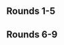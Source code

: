 {{tabs static
|name1=Overview
|link1=Paragon 2015
|name2=Singles Pools Wave 1
|link2=Paragon 2015/Singles Pools Wave 1
|name3=Singles Pools Wave 2
|link3=Paragon 2015/Singles Pools Wave 2
|name4=Singles Pools Wave 3
|link4=Paragon 2015/Singles Pools Wave 3
|name5=Singles Pools Wave 4
|link5=Paragon 2015/Singles Pools Wave 4
|name6=Singles Death Pool
|link6=Paragon 2015/Singles Death Pool
|name7=Singles Top 64 Winners
|link7=Paragon 2015/Singles Top 64 Winners
|name8=Singles Top 64 Losers
|link8=Paragon 2015/Singles Top 64 Losers
|name9=Doubles Winners
|link9=Paragon 2015/Doubles Winners
|name10=Doubles Losers
|link10=Paragon 2015/Doubles Losers
|This=8
}}
==Rounds 1-5==
{{96DELBracketSmwA
|tourneylink=Paragon 2015
|tourneyname=Paragon 2015
|l1placement=65-96
|l2placement=49-64
|l3placement=33-48
|l4placement=25-32
|l5placement=17-24


|l1m1p1=EikelmannRUS |l1m1p1flag=ru |l1m1p1score=2 |l1m1win=1
|l1m1p2=Fullmetal |l1m1p2flag=us |l1m1p2score=1

|l1m2p1=jBomb |l1m2p1flag= |l1m2p1score=W |l1m2win=1
|l1m2p2=Bye |l1m2p2flag= |l1m2p2score=-

|l1m3p1=BigWenz |l1m3p1flag= |l1m3p1score=W |l1m3win=1
|l1m3p2=Bye |l1m3p2flag= |l1m3p2score=-

|l1m4p1=RockCrock |l1m4p1flag=us |l1m4p1score=W |l1m4win=1
|l1m4p2=Bye |l1m4p2flag= |l1m4p2score=-

|l1m5p1=Rula |l1m5p1flag=us |l1m5p1score=W |l1m5win=1
|l1m5p2=Bye |l1m5p2flag= |l1m5p2score=-

|l1m6p1=Articanus |l1m6p1flag=us |l1m6p1score=W |l1m6win=1
|l1m6p2=Bye |l1m6p2flag= |l1m6p2score=-

|l1m7p1=Prof |l1m7p1flag= |l1m7p1score=W |l1m7win=1
|l1m7p2=Bye |l1m7p2flag= |l1m7p2score=-

|l1m8p1=Paz |l1m8p1flag= |l1m8p1score=W |l1m8win=1
|l1m8p2=Bye |l1m8p2flag= |l1m8p2score=-

|l1m9p1=Envy |l1m9p1flag=us |l1m9p1score=W |l1m9win=1
|l1m9p2=Bye |l1m9p2flag= |l1m9p2score=-

|l1m10p1=uuaa |l1m10p1flag=us |l1m10p1score=W |l1m10win=1
|l1m10p2=Bye |l1m10p2flag= |l1m10p2score=-

|l1m11p1=GimR |l1m11p1flag=us |l1m11p1score=W |l1m11win=1
|l1m11p2=Bye |l1m11p2flag= |l1m11p2score=-

|l1m12p1=KeepSpeedN |l1m12p1flag=us |l1m12p1score=W |l1m12win=1
|l1m12p2=Bye |l1m12p2flag= |l1m12p2score=-

|l1m13p1=Upke |l1m13p1flag= |l1m13p1score=W |l1m13win=1
|l1m13p2=Bye |l1m13p2flag= |l1m13p2score=-

|l1m14p1=mordicon |l1m14p1flag= |l1m14p1score=W |l1m14win=1
|l1m14p2=Bye |l1m14p2flag= |l1m14p2score=-

|l1m15p1=PB&J |l1m15p1flag=us |l1m15p1score=W |l1m15win=1
|l1m15p2=Bye |l1m15p2flag= |l1m15p2score=-

|l1m16p1=Pengie |l1m16p1flag= |l1m16p1score=W |l1m16win=1
|l1m16p2=Bye |l1m16p2flag= |l1m16p2score=-

|l1m17p1=Christian |l1m17p1flag=us |l1m17p1score=2 |l1m17win=1
|l1m17p2=owl |l1m17p2flag= |l1m17p2score=0

|l1m18p1=The Author |l1m18p1flag= |l1m18p1score=W |l1m18win=1
|l1m18p2=Bye |l1m18p2flag= |l1m18p2score=-

|l1m19p1=Mushroom Dynamite! |l1m19p1flag= |l1m19p1score=W |l1m19win=1
|l1m19p2=Bye |l1m19p2flag= |l1m19p2score=-

|l1m20p1=BlueJim |l1m20p1flag= |l1m20p1score=W |l1m20win=1
|l1m20p2=Bye |l1m20p2flag= |l1m20p2score=-

|l1m21p1=Sartron |l1m21p1flag= |l1m21p1score=W |l1m21win=1
|l1m21p2=Bye |l1m21p2flag= |l1m21p2score=-

|l1m22p1=Rice |l1m22p1flag= |l1m22p1score=W |l1m22win=1
|l1m22p2=Bye |l1m22p2flag= |l1m22p2score=-

|l1m23p1=Harriet |l1m23p1flag=us |l1m23p1score=W |l1m23win=1
|l1m23p2=Bye |l1m23p2flag= |l1m23p2score=-

|l1m24p1=JRad |l1m24p1flag= |l1m24p1score=W |l1m24win=1
|l1m24p2=Bye |l1m24p2flag= |l1m24p2score=-

|l1m25p1=Apollo |l1m25p1flag= |l1m25p1score=W |l1m25win=1
|l1m25p2=Bye |l1m25p2flag= |l1m25p2score=-

|l1m26p1=Elliot |l1m26p1flag= |l1m26p1score=W |l1m26win=1
|l1m26p2=Bye |l1m26p2flag= |l1m26p2score=-

|l1m27p1=Smilez |l1m27p1flag=us |l1m27p1score=W |l1m27win=1
|l1m27p2=Bye |l1m27p2flag= |l1m27p2score=-

|l1m28p1=FlyingPikachu |l1m28p1flag= |l1m28p1score=W |l1m28win=1
|l1m28p2=Bye |l1m28p2flag= |l1m28p2score=-

|l1m29p1=Moltov |l1m29p1flag= |l1m29p1score=W |l1m29win=1
|l1m29p2=Bye |l1m29p2flag= |l1m29p2score=-

|l1m30p1=Deez |l1m30p1flag= |l1m30p1score=W |l1m30win=1
|l1m30p2=Bye |l1m30p2flag= |l1m30p2score=-

|l1m31p1=Fearless |l1m31p1flag= |l1m31p1score=W |l1m31win=1
|l1m31p2=Bye |l1m31p2flag= |l1m31p2score=-

|l1m32p1=DaShizWiz |l1m32p1flag=us |l1m32p1score=W |l1m32win=1
|l1m32p2=Bye |l1m32p2flag= |l1m32p2score=-

|l2m1p1=EikelmannRUS |l2m1p1flag=ru |l2m1p1score=2 |l2m1win=1
|l2m1p2=jBomb |l2m1p2flag= |l2m1p2score=0

|l2m2p1=BigWenz |l2m2p1flag= |l2m2p1score=0 |l2m2win=2
|l2m2p2=RockCrock |l2m2p2flag=us |l2m2p2score=2

|l2m3p1=Rula |l2m3p1flag=us |l2m3p1score=0 |l2m3win=2
|l2m3p2=Articanus |l2m3p2flag=us |l2m3p2score=2

|l2m4p1=Prof |l2m4p1flag= |l2m4p1score=2 |l2m4win=1
|l2m4p2=Paz |l2m4p2flag= |l2m4p2score=1

|l2m5p1=Envy |l2m5p1flag=us |l2m5p1score=0 |l2m5win=2
|l2m5p2=uuaa |l2m5p2flag=us |l2m5p2score=2

|l2m6p1=GimR |l2m6p1flag=us |l2m6p1score=0 |l2m6win=2
|l2m6p2=KeepSpeedN |l2m6p2flag=us |l2m6p2score=2

|l2m7p1=Upke |l2m7p1flag= |l2m7p1score=2 |l2m7win=1
|l2m7p2=mordicon |l2m7p2flag= |l2m7p2score=1

|l2m8p1=PB&J |l2m8p1flag=us |l2m8p1score=0 |l2m8win=2
|l2m8p2=Pengie |l2m8p2flag= |l2m8p2score=2

|l2m9p1=The Author |l2m9p1flag= |l2m9p1score=0 |l2m9win=2
|l2m9p2=Christian |l2m9p2flag=us |l2m9p2score=2

|l2m10p1=Mushroom Dynamite! |l2m10p1flag= |l2m10p1score=2 |l2m10win=1
|l2m10p2=BlueJim |l2m10p2flag= |l2m10p2score=0

|l2m11p1=Sartron |l2m11p1flag= |l2m11p1score=0 |l2m11win=2
|l2m11p2=Rice |l2m11p2flag= |l2m11p2score=2

|l2m12p1=Harriet |l2m12p1flag=us |l2m12p1score=2 |l2m12win=1
|l2m12p2=JRad |l2m12p2flag= |l2m12p2score=0

|l2m13p1=Apollo |l2m13p1flag= |l2m13p1score=1 |l2m13win=2
|l2m13p2=Elliot |l2m13p2flag= |l2m13p2score=2

|l2m14p1=Smilez |l2m14p1flag=us |l2m14p1score=2 |l2m14win=1
|l2m14p2=FlyingPikachu |l2m14p2flag= |l2m14p2score=1

|l2m15p1=Moltov |l2m15p1flag= |l2m15p1score=0 |l2m15win=2
|l2m15p2=Deez |l2m15p2flag= |l2m15p2score=2

|l2m16p1=Fearless |l2m16p1flag= |l2m16p1score=0 |l2m16win=2
|l2m16p2=DaShizWiz |l2m16p2flag=us |l2m16p2score=2

|l3m1p1=Flow |l3m1p1flag=us |l3m1p1score=0 |l3m1win=2
|l3m1p2=EikelmannRUS |l3m1p2flag=ru |l3m1p2score=2

|l3m2p1=MikeHaze |l3m2p1flag=us |l3m2p1score=2 |l3m2win=1
|l3m2p2=RockCrock |l3m2p2flag=us |l3m2p2score=1

|l3m3p1=Porkchops |l3m3p1flag=us |l3m3p1score=0 |l3m3win=2
|l3m3p2=Articanus |l3m3p2flag=us |l3m3p2score=2

|l3m4p1=Spider Sense |l3m4p1flag=us |l3m4p1score=2 |l3m4win=1
|l3m4p2=Prof |l3m4p2flag= |l3m4p2score=1

|l3m5p1=KPan |l3m5p1flag=us |l3m5p1score=2 |l3m5win=1
|l3m5p2=uuaa |l3m5p2flag=us |l3m5p2score=0

|l3m6p1=Gravy |l3m6p1flag=us |l3m6p1score=2 |l3m6win=1
|l3m6p2=KeepSpeedN |l3m6p2flag=us |l3m6p2score=0

|l3m7p1=Blea Gelo |l3m7p1flag=ve |l3m7p1score=2 |l3m7win=1
|l3m7p2=Upke |l3m7p2flag= |l3m7p2score=1

|l3m8p1=awstintacious |l3m8p1flag=us |l3m8p1score=1 |l3m8win=2
|l3m8p2=Pengie |l3m8p2flag= |l3m8p2score=2

|l3m9p1=Pi |l3m9p1flag=us |l3m9p1score=2 |l3m9win=1
|l3m9p2=Christian |l3m9p2flag=us |l3m9p2score=0

|l3m10p1=Gahtzu |l3m10p1flag=us |l3m10p1score=2 |l3m10win=1
|l3m10p2=Mushroom Dynamite! |l3m10p2flag= |l3m10p2score=0

|l3m11p1=Laudandus |l3m11p1flag=us |l3m11p1score=2 |l3m11win=1
|l3m11p2=Rice |l3m11p2flag= |l3m11p2score=1

|l3m12p1=Druggedfox |l3m12p1flag=us |l3m12p1score=2 |l3m12win=1
|l3m12p2=Harriet |l3m12p2flag=us |l3m12p2score=0

|l3m13p1=Smashmac |l3m13p1flag=us |l3m13p1score=2 |l3m13win=1
|l3m13p2=Elliot |l3m13p2flag= |l3m13p2score=0

|l3m14p1=dizzkidboogie |l3m14p1flag=us |l3m14p1score=0 |l3m14win=2
|l3m14p2=Smilez |l3m14p2flag=us |l3m14p2score=2

|l3m15p1=Soft |l3m15p1flag=us |l3m15p1score=2 |l3m15win=1
|l3m15p2=Deez |l3m15p2flag= |l3m15p2score=0

|l3m16p1=BluEG |l3m16p1flag= |l3m16p1score=0 |l3m16win=2
|l3m16p2=DaShizWiz |l3m16p2flag=us |l3m16p2score=2

|l4m1p1=EikelmannRUS |l4m1p1flag=ru |l4m1p1score=0 |l4m1win=2
|l4m1p2=MikeHaze |l4m1p2flag=us |l4m1p2score=2

|l4m2p1=Articanus |l4m2p1flag=us |l4m2p1score=0 |l4m2win=2
|l4m2p2=Spider Sense |l4m2p2flag=us |l4m2p2score=2

|l4m3p1=KPan |l4m3p1flag=us |l4m3p1score=1 |l4m3win=2
|l4m3p2=Gravy |l4m3p2flag=us |l4m3p2score=2

|l4m4p1=Blea Gelo |l4m4p1flag=ve |l4m4p1score=2 |l4m4win=1
|l4m4p2=Pengie |l4m4p2flag= |l4m4p2score=0

|l4m5p1=Pi |l4m5p1flag=us |l4m5p1score=0 |l4m5win=2
|l4m5p2=Gahtzu |l4m5p2flag=us |l4m5p2score=2

|l4m6p1=Laudandus |l4m6p1flag=us |l4m6p1score=0 |l4m6win=2
|l4m6p2=Druggedfox |l4m6p2flag=us |l4m6p2score=2

|l4m7p1=Smashmac |l4m7p1flag=us |l4m7p1score=2 |l4m7win=1
|l4m7p2=Smilez |l4m7p2flag=us |l4m7p2score=0

|l4m8p1=Soft |l4m8p1flag=us |l4m8p1score=2 |l4m8win=1
|l4m8p2=DaShizWiz |l4m8p2flag=us |l4m8p2score=0

|l5m1p1=Wizzrobe |l5m1p1flag=us |l5m1p1score=2 |l5m1win=1
|l5m1p2=MikeHaze |l5m1p2flag=us |l5m1p2score=0

|l5m2p1=Westballz |l5m2p1flag=us |l5m2p1score=2 |l5m2win=1
|l5m2p2=Spider Sense |l5m2p2flag=us |l5m2p2score=0

|l5m3p1=Cactuar |l5m3p1flag=us |l5m3p1score=2 |l5m3win=1
|l5m3p2=Gravy |l5m3p2flag=us |l5m3p2score=0

|l5m4p1=Shroomed |l5m4p1flag=us |l5m4p1score=2 |l5m4win=1
|l5m4p2=Blea Gelo |l5m4p2flag=ve |l5m4p2score=1

|l5m5p1=MacD |l5m5p1flag=us |l5m5p1score=2 |l5m5win=1
|l5m5p2=Gahtzu |l5m5p2flag=us |l5m5p2score=1

|l5m6p1=Zhu |l5m6p1flag=us |l5m6p1score=2 |l5m6win=1
|l5m6p2=Druggedfox |l5m6p2flag=us |l5m6p2score=1

|l5m7p1=HugS |l5m7p1flag=us |l5m7p1score=2 |l5m7win=1
|l5m7p2=Smashmac |l5m7p2flag=us |l5m7p2score=0

|l5m8p1=SFAT |l5m8p1flag=us |l5m8p1score=2 |l5m8win=1
|l5m8p2=Soft |l5m8p2flag=us |l5m8p2score=0
}}

==Rounds 6-9==
{{16DELBracketSmwA
|tourneylink=Paragon 2015
|tourneyname=Paragon 2015
|l1placement=13-16
|l2placement=9-12
|l3placement=7-8
|l4placement=5-6
|L1=Losers Round 6
|L2=Losers Round 7
|L3=Losers Round 8
|L4=Losers Round 9
|column-width=180

|l1m1p1=Wizzrobe |l1m1p1flag=us |l1m1p1score=1 |l1m1win=2
|l1m1p2=Westballz |l1m1p2flag=us |l1m1p2score=2
|l1m1p1char1=falcon |l1m1p2char1=falco |l1m1p1stock1=0 |l1m1p2stock1= |l1m1win1=2 |l1m1stage1=Battlefield
|l1m1p1char2=falcon |l1m1p2char2=falco |l1m1p1stock2=1 |l1m1p2stock2=0 |l1m1win2=1 |l1m1stage2=Pokémon Stadium
|l1m1p1char3=falcon |l1m1p2char3=falco |l1m1p1stock3=0 |l1m1p2stock3=3 |l1m1win3=2 |l1m1stage3=Final Destination
|l1m1date=January 18, 2015
|l1m1details={{BracketMatchDetails|preview=|lrthread=|interview=|recap=|comment=|live=|vod=https://www.youtube.com/watch?v=6QqoIViiDU4}}

|l1m2p1=Cactuar |l1m2p1flag=us |l1m2p1score=0 |l1m2win=2
|l1m2p2=Shroomed |l1m2p2flag=us |l1m2p2score=2

|l1m3p1=MacD |l1m3p1flag=us |l1m3p1score=2 |l1m3win=1
|l1m3p2=Zhu |l1m3p2flag=us |l1m3p2score=1

|l1m4p1=HugS |l1m4p1flag=us |l1m4p1score=1 |l1m4win=2
|l1m4p2=SFAT |l1m4p2flag=us |l1m4p2score=2

|l2m1p1=Lucky |l2m1p1flag=us |l2m1p1score=1 |l2m1win=2
|l2m1p2=Westballz |l2m1p2flag=us |l2m1p2score=2
|l2m1p1char1=fox |l2m1p2char1=falco |l2m1p1stock1=3 |l2m1p2stock1=0 |l2m1win1=1 |l2m1stage1=Battlefield
|l2m1p1char2=fox |l2m1p2char2=falco |l2m1p1stock2=0 |l2m1p2stock2=1 |l2m1win2=2 |l2m1stage2=Pokémon Stadium
|l2m1p1char3=fox |l2m1p2char3=falco |l2m1p1stock3=0 |l2m1p2stock3=2 |l2m1win3=2 |l2m1stage3=Pokémon Stadium
|l2m1date=January 18, 2015
|l2m1details={{BracketMatchDetails|preview=|lrthread=|interview=|recap=|comment=|live=|vod=https://www.youtube.com/watch?v=oVjNksTQhyk}}

|l2m2p1=Colbol |l2m2p1flag=us |l2m2p1score=0 |l2m2win=2
|l2m2p2=Shroomed |l2m2p2flag=us |l2m2p2score=2

|l2m3p1=Leffen |l2m3p1flag=se |l2m3p1score=2 |l2m3win=1
|l2m3p2=MacD |l2m3p2flag=us |l2m3p2score=0

|l2m4p1=Axe |l2m4p1flag=us |l2m4p1score=2 |l2m4win=1
|l2m4p2=SFAT |l2m4p2flag=us |l2m4p2score=1
|l2m4p1char1=pikachu |l2m4p2char1=fox |l2m4p1stock1=0 |l2m4p2stock1= |l2m4win1=2 |l2m4stage1=Battlefield
|l2m4p1char2=pikachu |l2m4p2char2=fox |l2m4p1stock2=1 |l2m4p2stock2=0 |l2m4win2=1 |l2m4stage2=Fountain of Dreams
|l2m4p1char3=pikachu |l2m4p2char3=fox |l2m4p1stock3=2 |l2m4p2stock3=0 |l2m4win3=1 |l2m4stage3=Yoshi's Story
|l2m4date=January 18, 2015
|l2m4details={{BracketMatchDetails|preview=|lrthread=|interview=|recap=|comment=|live=|vod=https://www.youtube.com/watch?v=bsLjbn3Mu-U}}

|l3m1p1=Westballz |l3m1p1flag=us |l3m1p1score=3 |l3m1win=1
|l3m1p2=Shroomed |l3m1p2flag=us |l3m1p2score=0
|l3m1p1char1=falco |l3m1p2char1=sheik |l3m1p1stock1=1 |l3m1p2stock1=0 |l3m1win1=1 |l3m1stage1=Dream Land
|l3m1p1char2=falco |l3m1p2char2=sheik |l3m1p1stock2=1 |l3m1p2stock2=0 |l3m1win2=1 |l3m1stage2=Battlefield
|l3m1p1char3=falco |l3m1p2char3=sheik |l3m1p1stock3=2 |l3m1p2stock3=0 |l3m1win3=1 |l3m1stage3=Battlefield
|l3m1details={{BracketMatchDetails|preview=|lrthread=|interview=|recap=|comment=|live=|vod=https://www.youtube.com/watch?v=74-29dqX5tI}}

|l3m2p1=Leffen |l3m2p1flag=se |l3m2p1score=3 |l3m2win=1
|l3m2p2=Axe |l3m2p2flag=us |l3m2p2score=2
|l3m2p1char1=fox |l3m2p2char1=pikachu |l3m2p1stock1=0 |l3m2p2stock1=1 |l3m2win1=2 |l3m2stage1=Battlefield
|l3m2p1char2=fox |l3m2p2char2=pikachu |l3m2p1stock2=1 |l3m2p2stock2=0 |l3m2win2=1 |l3m2stage2=Pokémon Stadium
|l3m2p1char3=fox |l3m2p2char3=pikachu |l3m2p1stock3=2 |l3m2p2stock3=0 |l3m2win3=1 |l3m2stage3=Final Destination
|l3m2p1char4=fox |l3m2p2char4=pikachu |l3m2p1stock4=0 |l3m2p2stock4=1 |l3m2win4=2 |l3m2stage4=Fountain of Dreams
|l3m2p1char5=fox |l3m2p2char5=pikachu |l3m2p1stock5=2 |l3m2p2stock5=0 |l3m2win5=1 |l3m2stage5=Dream Land
|l3m2details={{BracketMatchDetails|preview=|lrthread=|interview=|recap=|comment=|live=|vod=https://www.youtube.com/watch?v=c-LDZQBI4fg}}

|l4m1p1=Plup |l4m1p1flag=us |l4m1p1score=1 |l4m1win=2
|l4m1p2=Westballz |l4m1p2flag=us |l4m1p2score=3
|l4m1p1char1=samus |l4m1p2char1=falco |l4m1p1stock1=0 |l4m1p2stock1=2 |l4m1win1=2 |l4m1stage1=Yoshi's Story
|l4m1p1char2=samus |l4m1p2char2=falco |l4m1p1stock2=3 |l4m1p2stock2=0 |l4m1win2=1 |l4m1stage2=Fountain of Dreams
|l4m1p1char3=samus |l4m1p2char3=falco |l4m1p1stock3=0 |l4m1p2stock3=2 |l4m1win3=2 |l4m1stage3=Final Destination
|l4m1p1char4=samus |l4m1p2char4=falco |l4m1p1stock4=0 |l4m1p2stock4=2 |l4m1win4=2 |l4m1stage4=Dream Land
|l4m1details={{BracketMatchDetails|preview=|lrthread=|interview=|recap=|comment=|live=|vod=https://www.youtube.com/watch?v=DC_PQVe04zc}}

|l4m2p1=Armada |l4m2p1flag=se |l4m2p1score=2 |l4m2win=2
|l4m2p2=Leffen |l4m2p2flag=se |l4m2p2score=3
|l4m2p1char1=peach |l4m2p2char1=fox |l4m2p1stock1=0 |l4m2p2stock1=2 |l4m2win1=2 |l4m2stage1=Yoshi's Story
|l4m2p1char2=fox |l4m2p2char2=fox |l4m2p1stock2=0 |l4m2p2stock2=2 |l4m2win2=2 |l4m2stage2=Dream Land
|l4m2p1char3=fox |l4m2p2char3=fox |l4m2p1stock3=4 |l4m2p2stock3=0 |l4m2win3=1 |l4m2stage3=Pokémon Stadium
|l4m2p1char4=fox |l4m2p2char4=fox |l4m2p1stock4=3 |l4m2p2stock4=0 |l4m2win4=1 |l4m2stage4=Final Destination
|l4m2p1char5=fox |l4m2p2char5=fox |l4m2p1stock5=0 |l4m2p2stock5=1 |l4m2win5=2 |l4m2stage5=Battlefield
|l4m2details={{BracketMatchDetails|preview=|lrthread=|interview=|recap=|comment=|live=|vod=https://www.youtube.com/watch?v=-X5ED5dcP8s}}
}}
